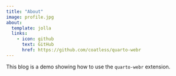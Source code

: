 ```yaml
---
title: "About"
image: profile.jpg
about:
  template: jolla
  links:
    - icon: github
      text: GitHub
      href: https://github.com/coatless/quarto-webr
---
```


This blog is a demo showing how to use the `quarto-webr` extension.
